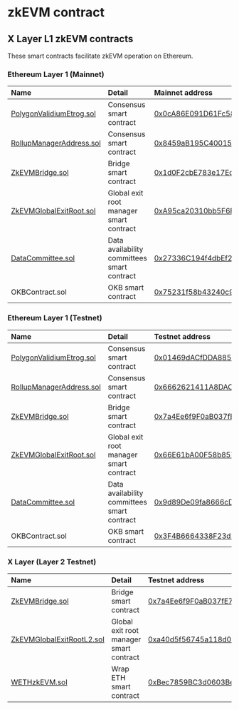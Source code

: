# zkEVM contract
## X Layer L1 zkEVM contracts
These smart contracts facilitate zkEVM operation on Ethereum. 

### Ethereum Layer 1 (Mainnet)
|Name|Detail|Mainnet address|
|:----|:--|:--|
|[PolygonValidiumEtrog.sol](https://github.com/okx/xlayer-contracts/blob/release/v0.3.0/contracts/v2/consensus/validium/PolygonValidiumEtrog.sol "PolygonValidiumEtrog.sol")|Consensus smart contract|[0x0cA86E091D61Fc584bDA1f691e040Cc4a1EC2459](https://etherscan.io/address/0x0cA86E091D61Fc584bDA1f691e040Cc4a1EC2459 "0x0cA86E091D61Fc584bDA1f691e040Cc4a1EC2459")|
|[RollupManagerAddress.sol](https://github.com/okx/xlayer-contracts/blob/release/v0.3.0/contracts/v2/PolygonRollupManager.sol "RollupManagerAddress.sol")|Consensus smart contract|[0x8459aB195C40015AaDCaB5eE66a4157B2df2Db39](https://etherscan.io/address/0x8459aB195C40015AaDCaB5eE66a4157B2df2Db39 "0x8459aB195C40015AaDCaB5eE66a4157B2df2Db39")|
|[ZkEVMBridge.sol](https://github.com/okx/xlayer-contracts/blob/release/v0.3.0/contracts/v2/PolygonZkEVMBridgeV2.sol "ZkEVMBridge.sol")|Bridge smart contract|[0x1d0F2cbE783e17Ec1c266545c8dEb535DB3e1268](https://etherscan.io/address/0x1d0F2cbE783e17Ec1c266545c8dEb535DB3e1268 "0x1d0F2cbE783e17Ec1c266545c8dEb535DB3e1268")|
|[ZkEVMGlobalExitRoot.sol](https://github.com/okx/xlayer-contracts/blob/release/v0.3.0/contracts/v2/PolygonZkEVMGlobalExitRootV2.sol "ZkEVMGlobalExitRoot.sol")|Global exit root manager smart contract|[0xA95ca20310bb5F6F8B613f5F4bEa3be136E7048B](https://etherscan.io/address/0xA95ca20310bb5F6F8B613f5F4bEa3be136E7048B "0xA95ca20310bb5F6F8B613f5F4bEa3be136E7048B")|
|[DataCommittee.sol](https://github.com/okx/xlayer-contracts/blob/release/v0.3.0/contracts/v2/consensus/validium/PolygonDataCommittee.sol "DataCommittee.sol")|Data availability committees smart contract|[0x27336C194f4dbEf2119ee57aDaDEe1f04948f72C](https://etherscan.io/address/0x27336C194f4dbEf2119ee57aDaDEe1f04948f72C "0x27336C194f4dbEf2119ee57aDaDEe1f04948f72C")|
|OKBContract.sol|OKB smart contract|[0x75231f58b43240c9718dd58b4967c5114342a86c](https://etherscan.io/address/0x75231f58b43240c9718dd58b4967c5114342a86c "0x75231f58b43240c9718dd58b4967c5114342a86c")|

### Ethereum Layer 1 (Testnet)
|Name|Detail|Testnet address|
|:----|:--|:--|
|[PolygonValidiumEtrog.sol](https://github.com/okx/xlayer-contracts/blob/release/v0.3.0/contracts/v2/consensus/validium/PolygonValidiumEtrog.sol "PolygonValidiumEtrog.sol")|Consensus smart contract|[0x01469dACfDDA885D68Ff0f8628F2629c14F95a20](https://sepolia.etherscan.io/address/0x01469dACfDDA885D68Ff0f8628F2629c14F95a20 "0x01469dACfDDA885D68Ff0f8628F2629c14F95a20")|
|[RollupManagerAddress.sol](https://github.com/okx/xlayer-contracts/blob/release/v0.3.0/contracts/v2/PolygonRollupManager.sol "RollupManagerAddress.sol")|Consensus smart contract|[0x6662621411A8DACC3cA7049C8BddABaa9a999ce3](https://sepolia.etherscan.io/address/0x6662621411A8DACC3cA7049C8BddABaa9a999ce3 "0x6662621411A8DACC3cA7049C8BddABaa9a999ce3")|
|[ZkEVMBridge.sol](https://github.com/okx/xlayer-contracts/blob/release/v0.3.0/contracts/v2/PolygonZkEVMBridgeV2.sol "ZkEVMBridge.sol")|Bridge smart contract|[0x7a4Ee6f9F0aB037fE771FC36D39C1E19bcc0Fdb5](https://sepolia.etherscan.io/address/0x7a4Ee6f9F0aB037fE771FC36D39C1E19bcc0Fdb5 "0x7a4Ee6f9F0aB037fE771FC36D39C1E19bcc0Fdb5")|
|[ZkEVMGlobalExitRoot.sol](https://github.com/okx/xlayer-contracts/blob/release/v0.3.0/contracts/v2/PolygonZkEVMGlobalExitRootV2.sol "ZkEVMGlobalExitRoot.sol")|Global exit root manager smart contract|[0x66E61bA00F58b857A9DD2C500F3aBc424A46BD20](https://sepolia.etherscan.io/address/0x66E61bA00F58b857A9DD2C500F3aBc424A46BD20 "0x66E61bA00F58b857A9DD2C500F3aBc424A46BD20")|
|[DataCommittee.sol](https://github.com/okx/xlayer-contracts/blob/release/v0.3.0/contracts/v2/consensus/validium/PolygonDataCommittee.sol "DataCommittee.sol")|Data availability committees smart contract|[0x9d89De09fa8666cD82fDb0E2466bB56D704D60e7](https://sepolia.etherscan.io/address/0x9d89De09fa8666cD82fDb0E2466bB56D704D60e7 "0x9d89De09fa8666cD82fDb0E2466bB56D704D60e7")|
|OKBContract.sol|OKB smart contract|[0x3F4B6664338F23d2397c953f2AB4Ce8031663f80](https://sepolia.etherscan.io/address/0x3F4B6664338F23d2397c953f2AB4Ce8031663f80 "0x3F4B6664338F23d2397c953f2AB4Ce8031663f80")|


### X Layer (Layer 2 Testnet)
|Name|Detail|Testnet address|
|:----|:--|:--|
|[ZkEVMBridge.sol](https://github.com/okx/xlayer-contracts/blob/release/v0.3.0/contracts/v2/PolygonZkEVMBridgeL2V2.sol "ZkEVMBridge.sol")|Bridge smart contract|[0x7a4Ee6f9F0aB037fE771FC36D39C1E19bcc0Fdb5](https://www.okx.com/explorer/xlayer-test/address/0x7a4Ee6f9F0aB037fE771FC36D39C1E19bcc0Fdb5 "0x7a4Ee6f9F0aB037fE771FC36D39C1E19bcc0Fdb5")|
|[ZkEVMGlobalExitRootL2.sol](https://github.com/okx/xlayer-contracts/blob/release/v0.3.0/contracts/v2/PolygonZkEVMGlobalExitRootV2.sol "ZkEVMGlobalExitRootL2.sol")|Global exit root manager smart contract|[0xa40d5f56745a118d0906a34e69aec8c0db1cb8fa](https://www.okx.com/explorer/xlayer-test/address/0xa40d5f56745a118d0906a34e69aec8c0db1cb8fa "0xa40d5f56745a118d0906a34e69aec8c0db1cb8fa")|
|[WETHzkEVM.sol](https://github.com/okx/xlayer-contracts/blob/release/v0.1.0/contracts/L2/WETHzkEVM.sol "WETHzkEVM.sol")|Wrap ETH smart contract|[0xBec7859BC3d0603BeC454F7194173E36BF2Aa5C8](https://www.okx.com/explorer/xlayer-test/address/0xBec7859BC3d0603BeC454F7194173E36BF2Aa5C8 "0xBec7859BC3d0603BeC454F7194173E36BF2Aa5C8")|

